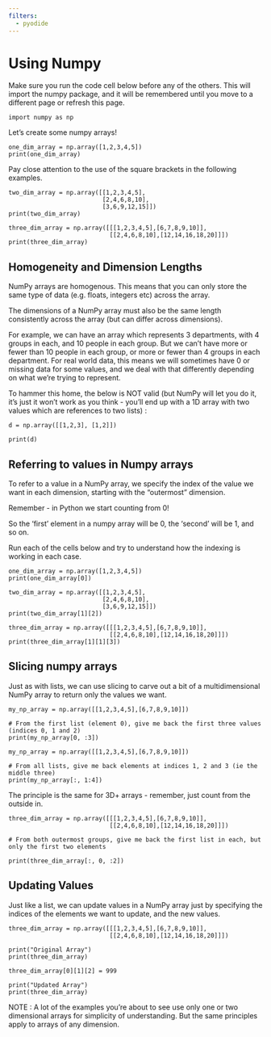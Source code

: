 ```yaml
---
filters:
  - pyodide
---
```


# Using Numpy

:::{.callout-tip}
Make sure you run the code cell below before any of the others. This will import the numpy package, and it will be remembered until you move to a different page or refresh this page.
:::

```pyodide-python
import numpy as np
```

Let's create some numpy arrays!

```pyodide-python
one_dim_array = np.array([1,2,3,4,5])
print(one_dim_array)
```

Pay close attention to the use of the square brackets in the following examples.

```pyodide-python
two_dim_array = np.array([[1,2,3,4,5],
                          [2,4,6,8,10],
                          [3,6,9,12,15]])
print(two_dim_array)
```

```pyodide-python
three_dim_array = np.array([[[1,2,3,4,5],[6,7,8,9,10]],
                            [[2,4,6,8,10],[12,14,16,18,20]]])
print(three_dim_array)
```

## Homogeneity and Dimension Lengths

NumPy arrays are homogenous.  This means that you can only store the same type of data (e.g. floats, integers etc) across the array.

The dimensions of a NumPy array must also be the same length consistently across the array (but can differ across dimensions).

For example, we can have an array which represents 3 departments, with 4 groups in each, and 10 people in each group.  But we can’t have more or fewer than 10 people in each group, or more or fewer than 4 groups in each department.  For real world data, this means we will sometimes have 0 or missing data for some values, and we deal with that differently depending on what we’re trying to represent.

To hammer this home, the below is NOT valid (but NumPy will let you do it, it’s just it won’t work as you think - you’ll end up with a 1D array with two values which are references to two lists) :

```pyodide-python
d = np.array([[1,2,3], [1,2]])

print(d)
```

## Referring to values in Numpy arrays

To refer to a value in a NumPy array, we specify the index of the value we want in each dimension, starting with the “outermost” dimension.

:::{.callout-tip}
Remember - in Python we start counting from 0!

So the 'first' element in a numpy array will be 0, the 'second' will be 1, and so on.
:::

Run each of the cells below and try to understand how the indexing is working in each case.

```pyodide-python
one_dim_array = np.array([1,2,3,4,5])
print(one_dim_array[0])
```

```pyodide-python
two_dim_array = np.array([[1,2,3,4,5],
                          [2,4,6,8,10],
                          [3,6,9,12,15]])
print(two_dim_array[1][2])
```

```pyodide-python
three_dim_array = np.array([[[1,2,3,4,5],[6,7,8,9,10]],
                            [[2,4,6,8,10],[12,14,16,18,20]]])
print(three_dim_array[1][1][3])
```

## Slicing numpy arrays

Just as with lists, we can use slicing to carve out a bit of a multidimensional NumPy array to return only the values we want.

```pyodide-python
my_np_array = np.array([[1,2,3,4,5],[6,7,8,9,10]])

# From the first list (element 0), give me back the first three values (indices 0, 1 and 2)
print(my_np_array[0, :3])
```


```pyodide-python
my_np_array = np.array([[1,2,3,4,5],[6,7,8,9,10]])

# From all lists, give me back elements at indices 1, 2 and 3 (ie the middle three)
print(my_np_array[:, 1:4])
```

The principle is the same for 3D+ arrays - remember, just count from the outside in.

```pyodide-python
three_dim_array = np.array([[[1,2,3,4,5],[6,7,8,9,10]],
                            [[2,4,6,8,10],[12,14,16,18,20]]])

# From both outermost groups, give me back the first list in each, but only the first two elements

print(three_dim_array[:, 0, :2])
```

## Updating Values

Just like a list, we can update values in a NumPy array just by specifying the indices of the elements we want to update, and the new values.

```pyodide-python
three_dim_array = np.array([[[1,2,3,4,5],[6,7,8,9,10]],
                            [[2,4,6,8,10],[12,14,16,18,20]]])

print("Original Array")
print(three_dim_array)

three_dim_array[0][1][2] = 999

print("Updated Array")
print(three_dim_array)

```



:::{.callout-tip}
NOTE : A lot of the examples you’re about to see use only one or two dimensional arrays for simplicity of understanding.  But the same principles apply to arrays of any dimension.
:::
